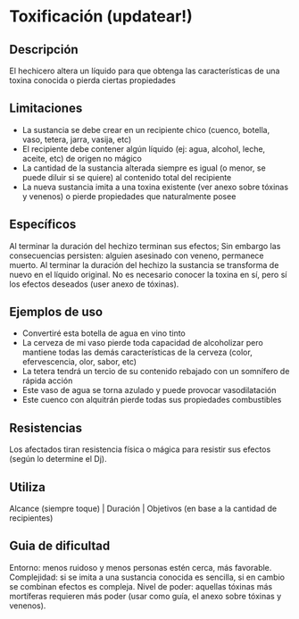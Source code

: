 # Toxificación (updatear!)

## Descripción

El hechicero altera un líquido para que obtenga las características de una toxina conocida o pierda ciertas propiedades

## Limitaciones

- La sustancia se debe crear en un recipiente chico (cuenco, botella, vaso, tetera, jarra, vasija, etc)
- El recipiente debe contener algún líquido (ej: agua, alcohol, leche, aceite, etc) de origen no mágico
- La cantidad de la sustancia alterada siempre es igual (o menor, se puede diluir si se quiere) al contenido total del recipiente
- La nueva sustancia imita a una toxina existente (ver anexo sobre tóxinas y venenos) o pierde propiedades que naturalmente posee

## Específicos

Al terminar la duración del hechizo terminan sus efectos; Sin embargo las consecuencias persisten: alguien asesinado con veneno, permanece muerto. Al terminar la duración del hechizo la sustancia se transforma de nuevo en el líquido original. No es necesario conocer la toxina en sí, pero sí los efectos deseados (user anexo de tóxinas).

## Ejemplos de uso

- Convertiré esta botella de agua en vino tinto
- La cerveza de mi vaso pierde toda capacidad de alcoholizar pero mantiene todas las demás características de la cerveza (color, efervescencia, olor, sabor, etc)
- La tetera tendrá un tercio de su contenido rebajado con un somnífero de rápida acción
- Este vaso de agua se torna azulado y puede provocar vasodilatación
- Este cuenco con alquitrán pierde todas sus propiedades combustibles

## Resistencias

Los afectados tiran resistencia física o mágica para resistir sus efectos (según lo determine el Dj).

## Utiliza

Alcance (siempre toque) | Duración | Objetivos (en base a la cantidad de recipientes)

## Guia de dificultad

Entorno: menos ruidoso y menos personas estén cerca, más favorable. Complejidad: si se imita a una sustancia conocida es sencilla, si en cambio se combinan efectos es compleja. Nivel de poder: aquellas tóxinas más mortíferas requieren más poder (usar como guía, el anexo sobre tóxinas y venenos).
